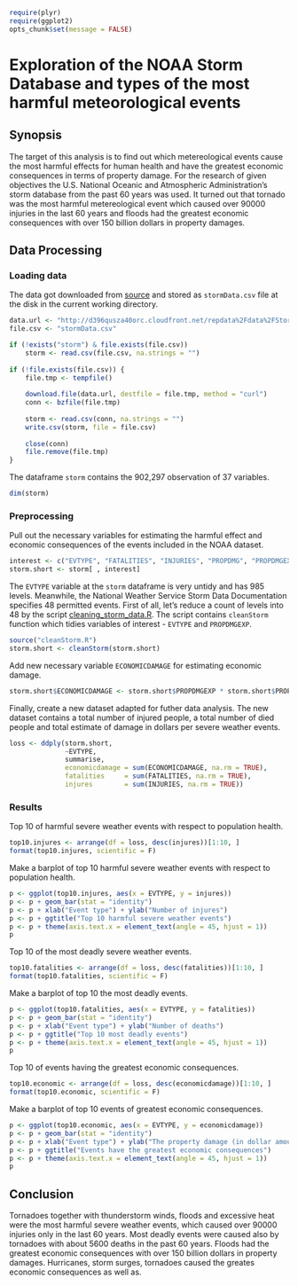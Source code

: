 ```r
require(plyr)
require(ggplot2)
opts_chunk$set(message = FALSE)
```

Exploration of the NOAA Storm Database and types of the most harmful meteorological events
========================================================================================

## Synopsis

The target of this analysis is to find out which metereological events cause the most harmful effects for human health and have the greatest economic consequences in terms of property damage. For the research of given objectives the U.S. National Oceanic and Atmospheric Administration's storm database from the past 60 years was used. It turned out that tornado was the most harmful metereological event which caused over 90000 injuries in the last 60 years and floods had the greatest economic consequences with over 150 billion dollars in property damages.

## Data Processing

### Loading data

The data got downloaded from [source](https://d396qusza40orc.cloudfront.net/repdata%2Fdata%2FStormData.csv.bz2) and stored as `stormData.csv` file at the disk in the current working directory.

```r
data.url <- "http://d396qusza40orc.cloudfront.net/repdata%2Fdata%2FStormData.csv.bz2"
file.csv <- "stormData.csv"

if (!exists("storm") & file.exists(file.csv))
    storm <- read.csv(file.csv, na.strings = "")
    
if (!file.exists(file.csv)) {
    file.tmp <- tempfile()
    
    download.file(data.url, destfile = file.tmp, method = "curl")
    conn <- bzfile(file.tmp)
    
    storm <- read.csv(conn, na.strings = "")
    write.csv(storm, file = file.csv)
    
    close(conn)
    file.remove(file.tmp)
}
```

The dataframe `storm` contains the 902,297 observation of 37 variables.
```r
dim(storm)
```

### Preprocessing

Pull out the necessary variables for estimating the harmful effect and economic consequences of the events included in the NOAA dataset.

```r
interest <- c("EVTYPE", "FATALITIES", "INJURIES", "PROPDMG", "PROPDMGEXP")
storm.short <- storm[ , interest]
```

The `EVTYPE` variable at the `storm` dataframe is very untidy and has 985 levels. Meanwhile, the National Weather Service Storm Data Documentation specifies 48 permitted events. First of all, let's reduce a count of levels into 48 by the script [cleaning_storm_data.R](https://github.com/art2art/reproducible_research_2/blob/master/cleanStorm.R). The script contains `cleanStorm` function which tidies variables of interest - `EVTYPE` and `PROPDMGEXP`.

```r
source("cleanStorm.R")
storm.short <- cleanStorm(storm.short)
```

Add new necessary variable `ECONOMICDAMAGE` for estimating economic damage.

```r
storm.short$ECONOMICDAMAGE <- storm.short$PROPDMGEXP * storm.short$PROPDMG
```

Finally, create a new dataset adapted for futher data analysis. The new dataset contains a total number of injured people, a total number of died people and total estimate of damage in dollars per severe weather events.

```r
loss <- ddply(storm.short,
              ~EVTYPE,
              summarise,
              economicdamage = sum(ECONOMICDAMAGE, na.rm = TRUE),
              fatalities     = sum(FATALITIES, na.rm = TRUE),
              injures        = sum(INJURIES, na.rm = TRUE))
```

### Results

Top 10 of harmful severe weather events with respect to population health.

```r
top10.injures <- arrange(df = loss, desc(injures))[1:10, ]
format(top10.injures, scientific = F)
```

Make a barplot of top 10 harmful severe weather events with respect to population health.

```r
p <- ggplot(top10.injures, aes(x = EVTYPE, y = injures))
p <- p + geom_bar(stat = "identity")
p <- p + xlab("Event type") + ylab("Number of injures")
p <- p + ggtitle("Top 10 harmful severe weather events")
p <- p + theme(axis.text.x = element_text(angle = 45, hjust = 1))
p
```

Top 10 of the most deadly severe weather events.

```r
top10.fatalities <- arrange(df = loss, desc(fatalities))[1:10, ]
format(top10.fatalities, scientific = F)
```

Make a barplot of top 10 the most deadly events.

```r
p <- ggplot(top10.fatalities, aes(x = EVTYPE, y = fatalities))
p <- p + geom_bar(stat = "identity")
p <- p + xlab("Event type") + ylab("Number of deaths")
p <- p + ggtitle("Top 10 most deadly events")
p <- p + theme(axis.text.x = element_text(angle = 45, hjust = 1))
p
```

Top 10 of events having the greatest economic consequences.

```r
top10.economic <- arrange(df = loss, desc(economicdamage))[1:10, ]
format(top10.economic, scientific = F)
```

Make a barplot of top 10 events of greatest economic consequences.

```r
p <- ggplot(top10.economic, aes(x = EVTYPE, y = economicdamage))
p <- p + geom_bar(stat = "identity")
p <- p + xlab("Event type") + ylab("The property damage (in dollar amounts)")
p <- p + ggtitle("Events have the greatest economic consequences")
p <- p + theme(axis.text.x = element_text(angle = 45, hjust = 1))
p
```

## Conclusion

Tornadoes together with thunderstorm winds, floods and excessive heat were the most harmful severe weather events, which caused over 90000 injuries only in the last 60 years. Most deadly events were caused also by tornadoes with about 5600 deaths in the past 60 years. Floods had the greatest economic consequences with over 150 billion dollars in property damages. Hurricanes, storm surges, tornadoes caused the greates economic consequences as well as. 




